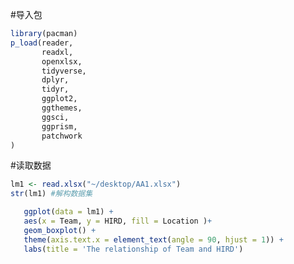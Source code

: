 #导入包

```r
library(pacman)
p_load(reader,
       readxl,
       openxlsx,
       tidyverse,
       dplyr,
       tidyr,
       ggplot2,
       ggthemes,
       ggsci,
       ggprism,
       patchwork
)
```

#读取数据

```r
lm1 <- read.xlsx("~/desktop/AA1.xlsx")
str(lm1) #解构数据集
```

```r
   
   ggplot(data = lm1) +
   aes(x = Team, y = HIRD, fill = Location )+
   geom_boxplot() +
   theme(axis.text.x = element_text(angle = 90, hjust = 1)) +
   labs(title = 'The relationship of Team and HIRD')
```






